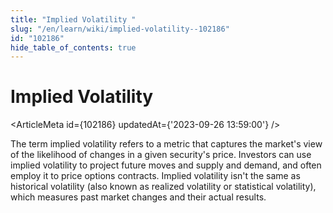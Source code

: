 ```yaml
---
title: "Implied Volatility "
slug: "/en/learn/wiki/implied-volatility--102186"
id: "102186"
hide_table_of_contents: true
---
```



# Implied Volatility 

<ArticleMeta id={102186} updatedAt={'2023-09-26 13:59:00'} />
<div className='border-solid border-b border-t-0 my-4 border-[var(--ifm-color-gray-300)]' />

The term implied volatility refers to a metric that captures the market's view of the likelihood of changes in a given security's price. Investors can use implied volatility to project future moves and supply and demand, and often employ it to price options contracts. Implied volatility isn't the same as historical volatility (also known as realized volatility or statistical volatility), which measures past market changes and their actual results.
